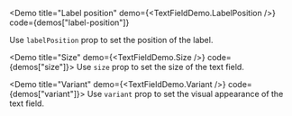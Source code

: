 
<Demo
  title="Label position"
  demo={<TextFieldDemo.LabelPosition />}
  code={demos["label-position"]}
>
  Use `labelPosition` prop to set the position of the label.
</Demo>

<Demo title="Size" demo={<TextFieldDemo.Size />} code={demos["size"]}>
  Use `size` prop to set the size of the text field.
</Demo>

<Demo title="Variant" demo={<TextFieldDemo.Variant />} code={demos["variant"]}>
  Use `variant` prop to set the visual appearance of the text field.
</Demo>
